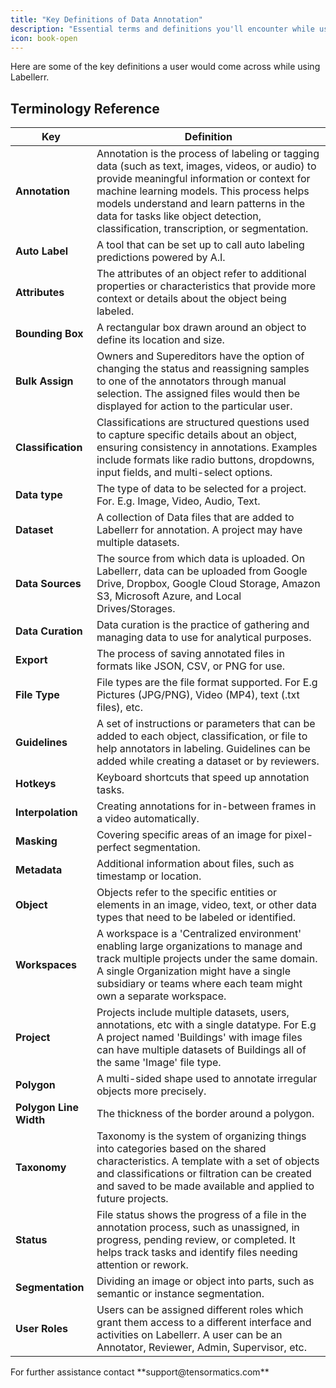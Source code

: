 ```yaml
---
title: "Key Definitions of Data Annotation"
description: "Essential terms and definitions you'll encounter while using Labellerr for data annotation and machine learning projects."
icon: book-open
---
```


<Note>
Here are some of the key definitions a user would come across while using Labellerr.
</Note>

## Terminology Reference

| Key | Definition |
|-----|------------|
| **Annotation** | Annotation is the process of labeling or tagging data (such as text, images, videos, or audio) to provide meaningful information or context for machine learning models. This process helps models understand and learn patterns in the data for tasks like object detection, classification, transcription, or segmentation. |
| **Auto Label** | A tool that can be set up to call auto labeling predictions powered by A.I. |
| **Attributes** | The attributes of an object refer to additional properties or characteristics that provide more context or details about the object being labeled. |
| **Bounding Box** | A rectangular box drawn around an object to define its location and size. |
| **Bulk Assign** | Owners and Supereditors have the option of changing the status and reassigning samples to one of the annotators through manual selection. The assigned files would then be displayed for action to the particular user. |
| **Classification** | Classifications are structured questions used to capture specific details about an object, ensuring consistency in annotations. Examples include formats like radio buttons, dropdowns, input fields, and multi-select options. |
| **Data type** | The type of data to be selected for a project. For. E.g. Image, Video, Audio, Text. |
| **Dataset** | A collection of Data files that are added to Labellerr for annotation. A project may have multiple datasets. |
| **Data Sources** | The source from which data is uploaded. On Labellerr, data can be uploaded from Google Drive, Dropbox, Google Cloud Storage, Amazon S3, Microsoft Azure, and Local Drives/Storages. |
| **Data Curation** | Data curation is the practice of gathering and managing data to use for analytical purposes. |
| **Export** | The process of saving annotated files in formats like JSON, CSV, or PNG for use. |
| **File Type** | File types are the file format supported. For E.g Pictures (JPG/PNG), Video (MP4), text (.txt files), etc. |
| **Guidelines** | A set of instructions or parameters that can be added to each object, classification, or file to help annotators in labeling. Guidelines can be added while creating a dataset or by reviewers. |
| **Hotkeys** | Keyboard shortcuts that speed up annotation tasks. |
| **Interpolation** | Creating annotations for in-between frames in a video automatically. |
| **Masking** | Covering specific areas of an image for pixel-perfect segmentation. |
| **Metadata** | Additional information about files, such as timestamp or location. |
| **Object** | Objects refer to the specific entities or elements in an image, video, text, or other data types that need to be labeled or identified. |
| **Workspaces** | A workspace is a 'Centralized environment' enabling large organizations to manage and track multiple projects under the same domain. A single Organization might have a single subsidiary or teams where each team might own a separate workspace. |
| **Project** | Projects include multiple datasets, users, annotations, etc with a single datatype. For E.g A project named 'Buildings' with image files can have multiple datasets of Buildings all of the same 'Image' file type. |
| **Polygon** | A multi-sided shape used to annotate irregular objects more precisely. |
| **Polygon Line Width** | The thickness of the border around a polygon. |
| **Taxonomy** | Taxonomy is the system of organizing things into categories based on the shared characteristics. A template with a set of objects and classifications or filtration can be created and saved to be made available and applied to future projects. |
| **Status** | File status shows the progress of a file in the annotation process, such as unassigned, in progress, pending review, or completed. It helps track tasks and identify files needing attention or rework. |
| **Segmentation** | Dividing an image or object into parts, such as semantic or instance segmentation. |
| **User Roles** | Users can be assigned different roles which grant them access to a different interface and activities on Labellerr. A user can be an Annotator, Reviewer, Admin, Supervisor, etc. |

<Note>
For further assistance contact **support@tensormatics.com**
</Note>
